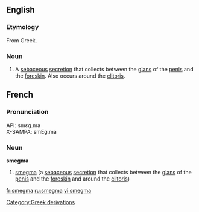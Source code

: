 ==English==

===Etymology===
From Greek.
{{pronstub}}
===Noun===
{{wikipedia}}
{{en-noun|-}}

# A [[sebaceous]] [[secretion]] that collects between the [[glans]] of the [[penis]] and the [[foreskin]]. Also occurs around the [[clitoris]].

==French==

===Pronunciation===
API: smɛɡ.ma<br>
X-SAMPA: smEg.ma

===Noun===
'''smegma'''
# [[smegma]] (a [[sebaceous]] [[secretion]] that collects between the [[glans]] of the [[penis]] and the [[foreskin]] and around the [[clitoris]])

[[Category:Greek derivations]]

[[fr:smegma]]
[[ru:smegma]]
[[vi:smegma]]